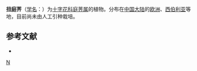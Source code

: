 {{Speciesbox
| genus = Alyssum
| species = tortuosum
| image = Alyssum tortuosum.jpg
| authority = Waldst. et Kit. ex Willd.
}}

'''扭庭荠'''（[[学名|学名]]：{{lang|la|''Alyssum tortuosum''}}）为[[十字花科|十字花科]][[庭荠属|庭荠属]]的植物。分布在[[中国大陆|中国大陆]]的[[欧洲|欧洲]]、[[西伯利亚|西伯利亚]]等地，目前尚未由人工引种栽培。

== 参考文献 ==
<div class="references-small">
* {{cite web| url =http://www.bioinfo.cn/db05/KmzwSpecies.php?action=view&id=29316| title =扭庭荠| work =《中国高等植物数据库全库》| publisher =中国科学院微生物研究所| author =昆明植物研究所| accessdate =2009-02-26| deadurl =yes| archiveurl =https://web.archive.org/web/20160305053730/http://www.bioinfo.cn/db05/KmzwSpecies.php?action=view&id=29316| archivedate =2016-03-05}}
</div>
{{Taxonbar|from=Q11076212}}

[[Category:庭荠属|N]]


{{植物小作品}}